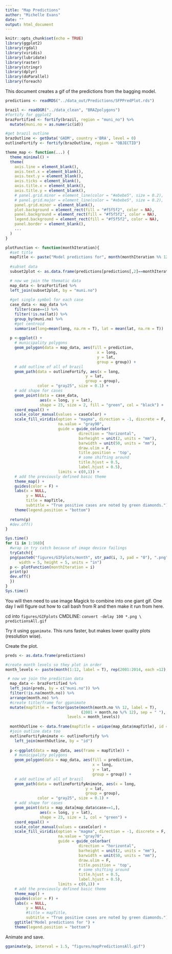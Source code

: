 ```yaml
---
title: "Map Predictions"
author: "Michelle Evans"
date: ""
output: html_document
---
```


```r
knitr::opts_chunk$set(echo = TRUE)
library(ggplot2)
library(rgdal)
library(viridis)
library(lubridate)
library(raster)
library(stringr)
library(dplyr)
library(doParallel)
library(foreach)
```

This document creates a gif of the predictions from the bagging model.

```r
predictions <- readRDS("../data_out/Predictions/SFPPredPlot.rds")

brazil <- readOGR("../data_clean", "BRAZpolygons")
#fortify for ggplot2
brazFortified <- fortify(brazil, region = "muni_no") %>% 
  mutate(muni.no = as.numeric(id))

#get brazil outline
brazOutline <- getData('GADM', country ='BRA', level = 0)
outlineFortify <- fortify(brazOutline, region = "OBJECTID") 
```


```r
theme_map <- function(...) {
  theme_minimal() +
  theme(
    axis.line = element_blank(),
    axis.text.x = element_blank(),
    axis.text.y = element_blank(),
    axis.ticks = element_blank(),
    axis.title.x = element_blank(),
    axis.title.y = element_blank(),
    # panel.grid.minor = element_line(color = "#ebebe5", size = 0.2),
    # panel.grid.major = element_line(color = "#ebebe5", size = 0.2),
    panel.grid.minor = element_blank(),
    plot.background = element_rect(fill = "#f5f5f2", color = NA), 
    panel.background = element_rect(fill = "#f5f5f2", color = NA), 
    legend.background = element_rect(fill = "#f5f5f2", color = NA),
    panel.border = element_blank(),
    ...
  )
}

```


```r
plotFunction <- function(monthIteration){
  #set title
  mapTitle <- paste("Model predictions for", month(monthIteration %% 12, label = T), (2001 + monthIteration %/% 12), sep = " ")
  
  #subset data
  subset2plot <- as.data.frame(predictions[predictions[,2]==monthIteration,])

  # now we join the thematic data
  map_data <- brazFortified %>% 
  left_join(subset2plot, by = "muni.no")
  
  #get single symbol for each case
  case_data <- map_data %>%
    filter(case==1) %>%
    filter(!is.na(lat)) %>%
    group_by(muni.no) %>%
    #get centroid
    summarise(long=mean(long, na.rm = T), lat = mean(lat, na.rm = T))
  
  p <-ggplot() +
    # municipality polygons
    geom_polygon(data = map_data, aes(fill = prediction, 
                                        x = long, 
                                        y = lat, 
                                        group = group)) +
    # add outline of all of brazil
    geom_path(data = outlineFortify, aes(x = long, 
                                   y = lat, 
                                   group = group), 
              color = "gray25", size = 0.1) +
    # add shape for cases
    geom_point(data = case_data, 
               aes(x = long, y = lat), 
               shape = 23, size = 2, fill = "green", col = "black") +
    coord_equal() +
    scale_color_manual(values = caseColor) +
    scale_fill_viridis(option = "magma", direction = -1, discrete = F,
                       na.value = "gray90", 
                       guide = guide_colorbar(
                                direction = "horizontal",
                                barheight = unit(2, units = "mm"),
                                barwidth = unit(50, units = "mm"),
                                draw.ulim = F,
                                title.position = 'top',
                                # some shifting around
                                title.hjust = 0.5,
                                label.hjust = 0.5),
                       limits = c(0,1)) +
    # add the previously defined basic theme
    theme_map() +
    guides(color = F) +
    labs(x = NULL, 
         y = NULL, 
         title = mapTitle, 
         subtitle = "True positive cases are noted by green diamonds.") +
    theme(legend.position = "bottom")
  
  return(p)  
  #dev.off()
}
```

```r
Sys.time()
for (i in 1:168){
  #wrap in try catch because of image device failings
  tryCatch({
  png(paste0("figures/GIFplots/month", str_pad(i, 3, pad = "0"), ".png"), res = 400, 
      width = 5, height = 5, units = "in")
  p <- plotFunction(monthIteration = i)
  print(p)
  dev.off()
  })
}
Sys.time()
```
You will then need to use image Magick to combine into one giant gif. One day I will figure out how to call bash from R and then make it run from here.

cd into `figures/GIFplots`
CMDLINE: `convert -delay 100 *.png \ predictionsAll.gif`

Try it using `gganimate`. This runs faster, but makes lower quality plots (resolution wise).

Create the plot.
```r
preds <- as.data.frame(predictions)

#create month levels so they plot in order
month_levels <- paste(month(1:12, label = T), rep(2001:2014, each =12), sep = " ")

 # now we join the prediction data
  map_data <- brazFortified %>% 
  left_join(preds, by = c("muni.no")) %>%
  filter(!is.na(month.no)) %>%
  arrange(month.no) %>%
  #create title/frame for gganimate
  mutate(mapTitle = factor(paste(month(month.no %% 12, label = T), 
                                 (2001 + month.no %/% 12), sep = " "), 
                           levels = month_levels))
  
  monthOutline <- data.frame(mapTitle = unique(map_data$mapTitle), id = "1")
  #join outline data too
  outlineFortifyAnimate <- outlineFortify %>%
    left_join(monthOutline, by = "id")
  
  p <-ggplot(data = map_data, aes(frame = mapTitle)) +
    # municipality polygons
    geom_polygon(data = map_data, aes(fill = prediction, 
                                      x = long, 
                                      y = lat, 
                                      group = group)) +
    # add outline of all of brazil
    geom_path(data = outlineFortifyAnimate, aes(x = long,
                                   y = lat,
                                   group = group),
              color = "gray25", size = 0.1) +
    # add shape for cases
    geom_point(data = map_data[map_data$case==1,], 
               aes(x = long, y = lat), 
               shape = 23, size = 1, col = "green") +
    coord_equal() +
    scale_color_manual(values = caseColor) +
    scale_fill_viridis(option = "magma", direction = -1, discrete = F,
                       na.value = "gray70", 
                       guide = guide_colorbar(
                                direction = "horizontal",
                                barheight = unit(2, units = "mm"),
                                barwidth = unit(50, units = "mm"),
                                draw.ulim = F,
                                title.position = 'top',
                                # some shifting around
                                title.hjust = 0.5,
                                label.hjust = 0.5),
                       limits = c(0,1)) +
    # add the previously defined basic theme
    theme_map() +
    guides(color = F) +
    labs(x = NULL, 
         y = NULL, 
         #title = mapTitle, 
         subtitle = "True positive cases are noted by green diamonds.") +
    ggtitle("Model predictions for ") +
    theme(legend.position = "bottom")
```

Animate and save.
```r
gganimate(p, interval = 1.5, "figures/mapPredictionsAll.gif")
```

